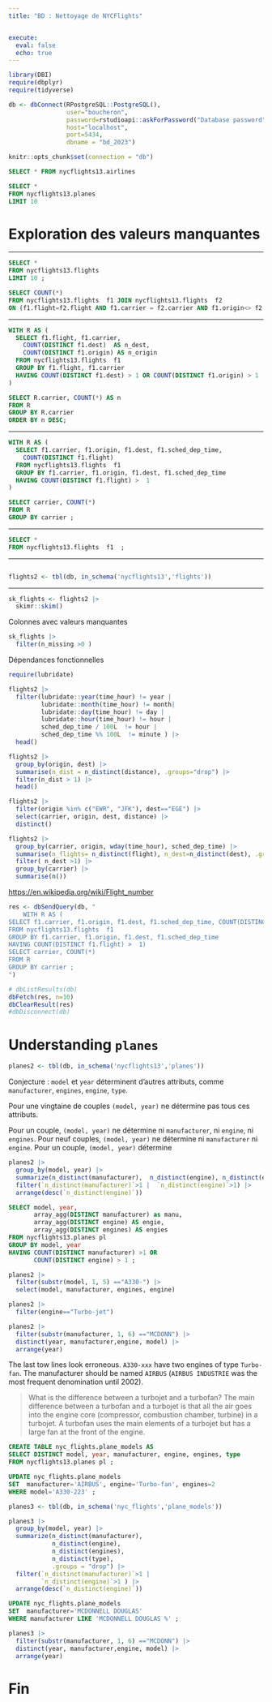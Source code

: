 ```yaml
---
title: "BD : Nettoyage de NYCFlights"


execute:
  eval: false
  echo: true
---
```


```.r
library(DBI)
require(dbplyr)
require(tidyverse)

db <- dbConnect(RPostgreSQL::PostgreSQL(), 
                user="boucheron",
                password=rstudioapi::askForPassword("Database password"),
                host="localhost",
                port=5434,
                dbname = "bd_2023")

knitr::opts_chunk$set(connection = "db")
```



```sql
SELECT * FROM nycflights13.airlines
```


```sql
SELECT * 
FROM nycflights13.planes 
LIMIT 10
```

# Exploration des valeurs manquantes 

---

```sql
SELECT *  
FROM nycflights13.flights 
LIMIT 10 ;
```

```sql
SELECT COUNT(*)  
FROM nycflights13.flights  f1 JOIN nycflights13.flights  f2
ON (f1.flight=f2.flight AND f1.carrier = f2.carrier AND f1.origin<> f2.origin) ;
```

---

```sql
WITH R AS (
  SELECT f1.flight, f1.carrier, 
    COUNT(DISTINCT f1.dest)  AS n_dest, 
    COUNT(DISTINCT f1.origin) AS n_origin
  FROM nycflights13.flights  f1 
  GROUP BY f1.flight, f1.carrier 
  HAVING COUNT(DISTINCT f1.dest) > 1 OR COUNT(DISTINCT f1.origin) > 1
)

SELECT R.carrier, COUNT(*) AS n
FROM R 
GROUP BY R.carrier 
ORDER BY n DESC;
```

---

```sql
WITH R AS (
  SELECT f1.carrier, f1.origin, f1.dest, f1.sched_dep_time, 
    COUNT(DISTINCT f1.flight)
  FROM nycflights13.flights  f1 
  GROUP BY f1.carrier, f1.origin, f1.dest, f1.sched_dep_time 
  HAVING COUNT(DISTINCT f1.flight) >  1
) 

SELECT carrier, COUNT(*)
FROM R 
GROUP BY carrier ;
```

---

```sql
SELECT *
FROM nycflights13.flights  f1  ;
```

---

```r

```

```r
flights2 <- tbl(db, in_schema('nycflights13','flights'))
```

---

```r
sk_flights <- flights2 |> 
  skimr::skim() 
```

Colonnes avec valeurs manquantes 
```r
sk_flights |> 
  filter(n_missing >0 )
```

Dépendances fonctionnelles 


```r
require(lubridate)

flights2 |> 
  filter(lubridate::year(time_hour) != year | 
         lubridate::month(time_hour) != month| 
         lubridate::day(time_hour) != day |
         lubridate::hour(time_hour) != hour |
         sched_dep_time / 100L  != hour |
         sched_dep_time %% 100L  != minute ) |> 
  head()
```

```r
flights2 |> 
  group_by(origin, dest) |> 
  summarise(n_dist = n_distinct(distance), .groups="drop") |> 
  filter(n_dist > 1) |>  
  head()
```


```r
flights2 |> 
  filter(origin %in% c("EWR", "JFK"), dest=="EGE") |> 
  select(carrier, origin, dest, distance) |> 
  distinct() 
```
```r
flights2 |> 
  group_by(carrier, origin, wday(time_hour), sched_dep_time) |> 
  summarise(n_flights= n_distinct(flight), n_dest=n_distinct(dest), .groups = "drop") |> 
  filter( n_dest >1) |> 
  group_by(carrier) |> 
  summarise(n())
```


[https://en.wikipedia.org/wiki/Flight_number](https://en.wikipedia.org/wiki/Flight_number){target="_blank"}


```r
res <- dbSendQuery(db, "
    WITH R AS (
SELECT f1.carrier, f1.origin, f1.dest, f1.sched_dep_time, COUNT(DISTINCT f1.flight)
FROM nycflights13.flights  f1 
GROUP BY f1.carrier, f1.origin, f1.dest, f1.sched_dep_time 
HAVING COUNT(DISTINCT f1.flight) >  1) 
SELECT carrier, COUNT(*)
FROM R 
GROUP BY carrier ;
")
```

```r
# dbListResults(db)
dbFetch(res, n=10)
dbClearResult(res)
#dbDisconnect(db)
```

# Understanding `planes`

```r
planes2 <- tbl(db, in_schema('nycflights13','planes'))
```

Conjecture : `model` et `year`  déterminent d'autres attributs, comme `manufacturer`, `engines`, `engine`, `type`. 

Pour une vingtaine de couples `(model, year)` ne détermine pas tous ces attributs. 

Pour un couple, `(model, year)` ne détermine ni `manufacturer`, ni `engine`, ni `engines`. 
Pour neuf couples,  `(model, year)` ne détermine ni `manufacturer` ni `engine`. 
Pour un couple, `(model, year)` détermine 
```r
planes2 |> 
  group_by(model, year) |> 
  summarize(n_distinct(manufacturer),  n_distinct(engine), n_distinct(engines), n_distinct(type), .groups = "drop") |> 
  filter(`n_distinct(manufacturer)`>1 |  `n_distinct(engine)`>1) |> 
  arrange(desc(`n_distinct(engine)`))
```

```sql
SELECT model, year, 
       array_agg(DISTINCT manufacturer) as manu, 
       array_agg(DISTINCT engine) AS engie, 
       array_agg(DISTINCT engines) AS engies
FROM nycflights13.planes pl 
GROUP BY model, year
HAVING COUNT(DISTINCT manufacturer) >1 OR 
       COUNT(DISTINCT engine) > 1 ;
```

```r
planes2 |> 
  filter(substr(model, 1, 5) =="A330-") |> 
  select(model, manufacturer, engines, engine)

planes2 |> 
  filter(engine=="Turbo-jet")

planes2 |> 
  filter(substr(manufacturer, 1, 6) =="MCDONN") |> 
  distinct(year, manufacturer,engine, model) |> 
  arrange(year)

```
The last  tow lines look erroneous. `A330-xxx` have two engines of type `Turbo-fan`. The manufacturer   should be named `AIRBUS` (`AIRBUS INDUSTRIE` was the most frequent denomination until 2002).


> What is the difference between a turbojet and a turbofan? The main difference between a turbofan and a turbojet is that all the air goes into the engine core (compressor, combustion chamber, turbine) in a turbojet. A turbofan uses the main elements of a turbojet but has a large fan at the front of the engine.

```sql
CREATE TABLE nyc_flights.plane_models AS 
SELECT DISTINCT model, year, manufacturer, engine, engines, type 
FROM nycflights13.planes pl ;
```

```sql
UPDATE nyc_flights.plane_models
SET  manufacturer='AIRBUS', engine='Turbo-fan', engines=2
WHERE model='A330-223' ;
```

```r
planes3 <- tbl(db, in_schema('nyc_flights','plane_models'))
```

```r
planes3 |> 
  group_by(model, year) |> 
  summarize(n_distinct(manufacturer),  
            n_distinct(engine), 
            n_distinct(engines), 
            n_distinct(type), 
            .groups = "drop") |> 
  filter(`n_distinct(manufacturer)`>1 |  
         `n_distinct(engine)`>1 ) |> 
  arrange(desc(`n_distinct(engine)`))
```

```sql
UPDATE nyc_flights.plane_models
SET  manufacturer='MCDONNELL DOUGLAS'
WHERE manufacturer LIKE 'MCDONNELL DOUGLAS %' ;
```

```r
planes3 |> 
  filter(substr(manufacturer, 1, 6) =="MCDONN") |> 
  distinct(year, manufacturer,engine, model) |> 
  arrange(year)
```


# Fin